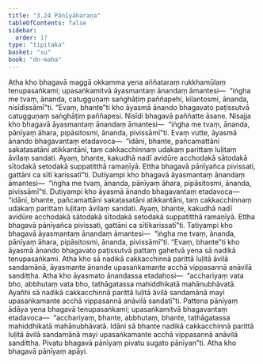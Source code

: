 ```yaml
---
title: "3.24 Pānīyāharaṇa"
tableOfContents: false
sidebar:
  order: 17
type: "tipitaka"
basket: "su"
book: "dn-maha"
---
```



<DynamicBreadcrumb />

<Division number="191" book="dn-maha" bookNo="7" page="106">

<Paragraph number="426" book="dn-maha">
Atha kho bhagavā maggā okkamma yena aññataraṃ rukkhamūlaṃ tenupasaṅkami; upasaṅkamitvā āyasmantaṃ ānandaṃ āmantesi—  “iṅgha me tvaṃ, ānanda, catugguṇaṃ saṅghāṭiṃ paññapehi, kilantosmi, ānanda, nisīdissāmī”ti. “Evaṃ, bhante”ti kho āyasmā ānando bhagavato paṭissutvā catugguṇaṃ saṅghāṭiṃ paññapesi. Nisīdi bhagavā paññatte āsane. Nisajja kho bhagavā āyasmantaṃ ānandaṃ āmantesi—  “iṅgha me tvaṃ, ānanda, pānīyaṃ āhara, pipāsitosmi, ānanda, pivissāmī”ti. Evaṃ vutte, āyasmā ānando bhagavantaṃ etadavoca—  “idāni, bhante, pañcamattāni sakaṭasatāni atikkantāni, taṃ cakkacchinnaṃ udakaṃ parittaṃ luḷitaṃ āvilaṃ sandati. Ayaṃ, bhante, kakudhā nadī avidūre acchodakā sātodakā sītodakā setodakā suppatitthā ramaṇīyā. Ettha bhagavā pānīyañca pivissati, gattāni ca sītī karissatī”ti.
</Paragraph>

<Paragraph number="427" book="dn-maha">
Dutiyampi kho bhagavā āyasmantaṃ ānandaṃ āmantesi—  “iṅgha me tvaṃ, ānanda, pānīyaṃ āhara, pipāsitosmi, ānanda, pivissāmī”ti. Dutiyampi kho āyasmā ānando bhagavantaṃ etadavoca—  “idāni, bhante, pañcamattāni sakaṭasatāni atikkantāni, taṃ cakkacchinnaṃ udakaṃ parittaṃ luḷitaṃ āvilaṃ sandati. Ayaṃ, bhante, kakudhā nadī avidūre acchodakā sātodakā sītodakā setodakā suppatitthā ramaṇīyā. Ettha bhagavā pānīyañca pivissati, gattāni ca sītīkarissatī”ti.
</Paragraph>

<Paragraph number="428" book="dn-maha">
Tatiyampi kho bhagavā āyasmantaṃ ānandaṃ āmantesi—  “iṅgha me tvaṃ, ānanda, pānīyaṃ āhara, pipāsitosmi, ānanda, pivissāmī”ti. “Evaṃ, bhante”ti kho āyasmā ānando bhagavato paṭissutvā pattaṃ gahetvā yena sā nadikā tenupasaṅkami. Atha kho sā nadikā cakkacchinnā parittā luḷitā āvilā sandamānā, āyasmante ānande upasaṅkamante acchā vippasannā anāvilā sandittha. Atha kho āyasmato ānandassa etadahosi—  “acchariyaṃ vata bho, abbhutaṃ vata bho, tathāgatassa mahiddhikatā mahānubhāvatā. Ayañhi sā nadikā cakkacchinnā parittā luḷitā āvilā sandamānā mayi upasaṅkamante acchā vippasannā anāvilā sandatī”ti. Pattena pānīyaṃ ādāya yena bhagavā tenupasaṅkami; upasaṅkamitvā bhagavantaṃ etadavoca—  “acchariyaṃ, bhante, abbhutaṃ, bhante, tathāgatassa mahiddhikatā mahānubhāvatā. Idāni sā bhante nadikā cakkacchinnā parittā luḷitā āvilā sandamānā mayi upasaṅkamante acchā vippasannā anāvilā sandittha. Pivatu bhagavā pānīyaṃ pivatu sugato pānīyan”ti. Atha kho bhagavā pānīyaṃ apāyi.
</Paragraph>
</Division>